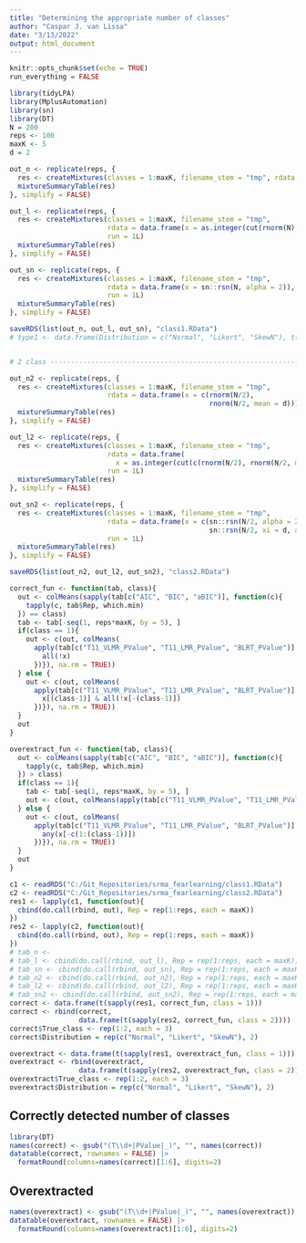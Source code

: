 ```yaml
---
title: "Determining the appropriate number of classes"
author: "Caspar J. van Lissa"
date: "3/13/2022"
output: html_document
---
```


```r
knitr::opts_chunk$set(echo = TRUE)
run_everything = FALSE
```

```r
library(tidyLPA)
library(MplusAutomation)
library(sn)
library(DT)
N = 200
reps <- 100
maxK <- 5
d = 2
```

```r


out_n <- replicate(reps, {
  res <- createMixtures(classes = 1:maxK, filename_stem = "tmp", rdata = data.frame(x = rnorm(N)), run = 1L)
  mixtureSummaryTable(res)
}, simplify = FALSE)

out_l <- replicate(reps, {
  res <- createMixtures(classes = 1:maxK, filename_stem = "tmp",
                        rdata = data.frame(x = as.integer(cut(rnorm(N), 5))),
                        run = 1L)
  mixtureSummaryTable(res)
}, simplify = FALSE)

out_sn <- replicate(reps, {
  res <- createMixtures(classes = 1:maxK, filename_stem = "tmp",
                        rdata = data.frame(x = sn::rsn(N, alpha = 2)),
                        run = 1L)
  mixtureSummaryTable(res)
}, simplify = FALSE)

saveRDS(list(out_n, out_l, out_sn), "class1.RData")
# type1 <- data.frame(Distribution = c("Normal", "Likert", "SkewN"), t(sapply(list(tab_n, tab_l, tab_sn), eval_fun)))


# 2 class -----------------------------------------------------------------

out_n2 <- replicate(reps, {
  res <- createMixtures(classes = 1:maxK, filename_stem = "tmp",
                        rdata = data.frame(x = c(rnorm(N/2),
                                                 rnorm(N/2, mean = d))), run = 1L)
  mixtureSummaryTable(res)
}, simplify = FALSE)

out_l2 <- replicate(reps, {
  res <- createMixtures(classes = 1:maxK, filename_stem = "tmp",
                        rdata = data.frame(
                          x = as.integer(cut(c(rnorm(N/2), rnorm(N/2, mean = d)), 5))),
                        run = 1L)
  mixtureSummaryTable(res)
}, simplify = FALSE)

out_sn2 <- replicate(reps, {
  res <- createMixtures(classes = 1:maxK, filename_stem = "tmp",
                        rdata = data.frame(x = c(sn::rsn(N/2, alpha = 2),
                                                 sn::rsn(N/2, xi = d, alpha = 2))),
                        run = 1L)
  mixtureSummaryTable(res)
}, simplify = FALSE)

saveRDS(list(out_n2, out_l2, out_sn2), "class2.RData")

```


```r
correct_fun <- function(tab, class){
  out <- colMeans(sapply(tab[c("AIC", "BIC", "aBIC")], function(c){
    tapply(c, tab$Rep, which.min)
  }) == class)
  tab <- tab[-seq(1, reps*maxK, by = 5), ]
  if(class == 1){
    out <- c(out, colMeans(
      apply(tab[c("T11_VLMR_PValue", "T11_LMR_PValue", "BLRT_PValue")] < .05, 2, function(c){tapply(c, tab$Rep, function(x){
        all(!x)
      })}), na.rm = TRUE))
  } else {
    out <- c(out, colMeans(
      apply(tab[c("T11_VLMR_PValue", "T11_LMR_PValue", "BLRT_PValue")] < .05, 2, function(c){tapply(c, tab$Rep, function(x){
        x[(class-1)] & all(!x[-(class-1)])
      })}), na.rm = TRUE))
  }
  out
}

overextract_fun <- function(tab, class){
  out <- colMeans(sapply(tab[c("AIC", "BIC", "aBIC")], function(c){
    tapply(c, tab$Rep, which.min)
  }) > class)
  if(class == 1){
    tab <- tab[-seq(1, reps*maxK, by = 5), ]
    out <- c(out, colMeans(apply(tab[c("T11_VLMR_PValue", "T11_LMR_PValue", "BLRT_PValue")] < .05, 2, function(c){tapply(c, tab$Rep, any)}), na.rm = TRUE))
  } else {
    out <- c(out, colMeans(
      apply(tab[c("T11_VLMR_PValue", "T11_LMR_PValue", "BLRT_PValue")] < .05, 2, function(c){tapply(c, tab$Rep, function(x){
        any(x[-c(1:(class-1))])
      })}), na.rm = TRUE))
  }
  out
}

```

```r
c1 <- readRDS("C:/Git_Repositories/srma_fearlearning/class1.RData")
c2 <- readRDS("C:/Git_Repositories/srma_fearlearning/class2.RData")
res1 <- lapply(c1, function(out){
  cbind(do.call(rbind, out), Rep = rep(1:reps, each = maxK))
})
res2 <- lapply(c2, function(out){
  cbind(do.call(rbind, out), Rep = rep(1:reps, each = maxK))
})
# tab_n <- 
# tab_l <- cbind(do.call(rbind, out_l), Rep = rep(1:reps, each = maxK))
# tab_sn <- cbind(do.call(rbind, out_sn), Rep = rep(1:reps, each = maxK))
# tab_n2 <- cbind(do.call(rbind, out_n2), Rep = rep(1:reps, each = maxK))
# tab_l2 <- cbind(do.call(rbind, out_l2), Rep = rep(1:reps, each = maxK))
# tab_sn2 <- cbind(do.call(rbind, out_sn2), Rep = rep(1:reps, each = maxK))
correct <- data.frame(t(sapply(res1, correct_fun, class = 1)))
correct <- rbind(correct,
                 data.frame(t(sapply(res2, correct_fun, class = 2))))
correct$True_class <- rep(1:2, each = 3)
correct$Distribution = rep(c("Normal", "Likert", "SkewN"), 2)

overextract <- data.frame(t(sapply(res1, overextract_fun, class = 1)))
overextract <- rbind(overextract,
                 data.frame(t(sapply(res2, overextract_fun, class = 2))))
overextract$True_class <- rep(1:2, each = 3)
overextract$Distribution = rep(c("Normal", "Likert", "SkewN"), 2)

```

## Correctly detected number of classes

```r
library(DT)
names(correct) <- gsub("(T\\d+|PValue|_)", "", names(correct))
datatable(correct, rownames = FALSE) |>
  formatRound(columns=names(correct)[1:6], digits=2)
```

## Overextracted

```r
names(overextract) <- gsub("(T\\d+|PValue|_)", "", names(overextract))
datatable(overextract, rownames = FALSE) |>
  formatRound(columns=names(overextract)[1:6], digits=2)
```


